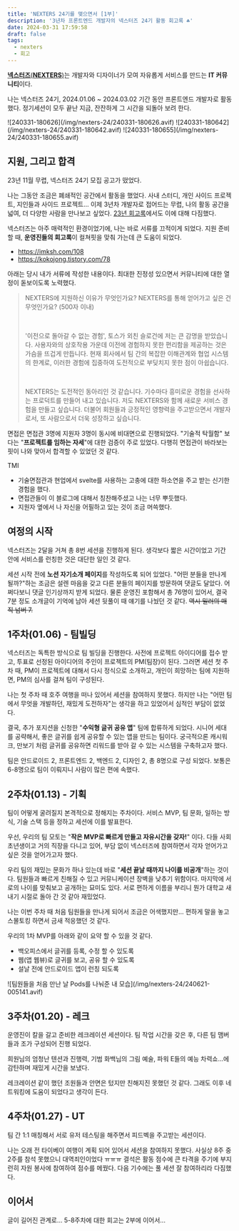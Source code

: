```yaml
---
title: 'NEXTERS 24기를 맺으면서 [1부]'
description: '3년차 프론트엔드 개발자의 넥스터즈 24기 활동 회고록 ☘️'
date: 2024-03-31 17:59:58
draft: false
tags:
  - nexters
  - 회고
---
```


[**넥스터즈**(**NEXTERS**)](https://teamnexters.com/)는 개발자와 디자이너가 모여 자유롭게 서비스를 만드는 **IT 커뮤니티**이다.

나는 넥스터즈 24기, 2024.01.06 ~ 2024.03.02 기간 동안 프론트엔드 개발자로 활동했다. 정기세션이 모두 끝난 지금, 잔잔하게 그 시간을 되돌아 보려 한다.

<div class="flex" style="gap:1px;">
  ![240331-180626](/img/nexters-24/240331-180626.avif)
  ![240331-180642](/img/nexters-24/240331-180642.avif)
  ![240331-180655](/img/nexters-24/240331-180655.avif)
</div>

## 지원, 그리고 합격

23년 11월 무렵, 넥스터즈 24기 모집 공고가 떴었다.

나는 그동안 조금은 폐쇄적인 공간에서 활동을 했었다. 사내 스터디, 개인 사이드 프로젝트, 지인들과 사이드 프로젝트... 이제 3년차 개발자로 접어드는 무렵, 나의 활동 공간을 넓여, 더 다양한 사람을 만나보고 싶었다. [23년 회고록](https://bepyan.me/post/2023-settlement#%EB%B9%84%EC%8A%B7%ED%95%9C-%EA%B4%80%EC%8B%AC%EC%82%AC%EC%9D%98-%EC%82%AC%EB%9E%8C%EB%93%A4%EA%B3%BC-%EA%B5%90%EB%A5%98%ED%95%98%EB%8A%94-%ED%99%98%EA%B2%BD)에서도 이에 대해 다짐했다.

넥스터즈는 아주 매력적인 환경이었기에, 나는 바로 서류를 끄적이게 되었다.
지원 준비 할 때, **운영진들의 회고록**이 컬쳐핏을 맞춰 가는데 큰 도움이 되었다.

- https://imksh.com/108
- https://kokojong.tistory.com/78

아래는 당시 내가 서류에 작성한 내용이다.
최대한 진정성 있으면서 커뮤니티에 대한 열정이 돋보이도록 노력했다.

> NEXTERS에 지원하신 이유가 무엇인가요? NEXTERS를 통해 얻어가고 싶은 건 무엇인가요? (500자 이내)
>
> <br />
>
> '이전으로 돌아갈 수 없는 경험', 토스가 외친 슬로건에 저는 큰 감명을 받았습니다. 사용자와의 상호작용 가운데 이전에 경험하지 못한 편리함을 제공하는 것은 가슴을 뜨겁게 만듭니다. 현재 회사에서 팀 간의 복잡한 이해관계와 협업 시스템의 한계로, 이러한 경험에 집중하여 도전적으로 부딪치지 못한 점이 아쉽습니다.
>
> <br />
>
> NEXTERS는 도전적인 동아리인 것 같습니다. 기수마다 흥미로운 경험을 선사하는 프로덕트를 만들어 내고 있습니다. 저도 NEXTERS와 함께 새로운 서비스 경험을 만들고 싶습니다. 더불어 회원들과 긍정적인 영향력을 주고받으면서 개발자로서, 또 사람으로서 더욱 성장하고 싶습니다.

면접은 면접관 3명에 지원자 3명이 동시에 비대면으로 진행되었다.
"기술적 탁월함" 보다는 "**프로젝트를 임하는 자세**"에 대한 검증이 주로 있었다. 다행히 면접관이 바라보는 핏이 나와 맞아서 합격할 수 있었던 것 같다.

TMI

- 기술면접관과 현업에서 svelte를 사용하는 고충에 대한 하소연을 주고 받는 신기한 경험을 했다.
- 면접관들이 이 블로그에 대해서 칭찬해주셨고 나는 너무 뿌듯했다.
- 지원자 옆에서 나 자신을 어필하고 있는 것이 조금 머쓱했다.

## 여정의 시작

넥스터즈는 2달을 거쳐 총 8번 세션을 진행하게 된다. 생각보다 짧은 시간이었고 기간 안에 서비스를 런칭한 것은 대단한 일인 것 같다.

세션 시작 전에 **노션 자기소개 페이지**를 작성하도록 되어 있었다. "어떤 분들을 만나게 될까?"하는 조금은 설렌 마음을 갖고 다른 분들의 페이지를 방문하여 댓글도 달았다. 어쩌다보니 댓글 인기상까지 받게 되었다. 물론 운영진 포함해서 총 76명이 있어서, 결국 7분 정도 소개글이 기억에 남아 세션 뒷풀이 때 얘기를 나눴던 것 같다. ~~역시 밀러의 매직 넘버 7.~~

## 1주차(01.06) - 팀빌딩

넥스터즈는 독특한 방식으로 팀 빌딩을 진행한다.
사전에 프로젝트 아이디어를 접수 받고, 투표로 선정된 아이디어의 주인이 프로젝트의 PM(팀장)이 된다. 그러면 세션 첫 주차 때, PM이 프로젝트에 대해서 다시 정식으로 소개하고, 개인이 희망하는 팀에 지원하면, PM의 심사를 걸쳐 팀이 구성된다.

나는 첫 주차 때 호주 여행을 떠나 있어서 세션을 참여하지 못했다. 하지만 나는 "어떤 팀에서 무엇을 개발하던, 재밌게 도전하자"는 생각을 하고 있었어서 심적인 부담이 없었다.

결국, 추가 포지션을 신청한 "**수익형 글귀 공유 앱**" 팀에 합류하게 되었다.
시니어 세대를 공략해서, 좋은 글귀를 쉽게 공유할 수 있는 앱을 만드는 팀이다. 궁극적으론 캐시워크, 만보기 처럼 글귀를 공유하면 리워드를 받아 갈 수 있는 시스템을 구축하고자 했다.

팀은 안드로이드 2, 프론트엔드 2, 백엔드 2, 디자인 2, 총 8명으로 구성 되었다. 보통은 6-8명으로 팀이 이뤄지니 사람이 많은 편에 속했다.

## 2주차(01.13) - 기획

팀이 어떻게 굴려질지 본격적으로 정해지는 주차이다.
서비스 MVP, 팀 문화, 일하는 방식, 기술 스택 등을 정하고 세션에 이를 발표한다.

우선, 우리의 팀 모토는 "**작은 MVP로 빠르게 만들고 자유시간을 갖자!**" 이다.
다들 사회 초년생이고 거의 직장을 다니고 있어, 부담 없이 넥스터즈에 참여하면서 각자 얻어가고 싶은 것을 얻어가고자 했다.

우리 팀의 재밌는 문화가 하나 있는데 바로 "**세션 끝날 때까지 나이를 비공개**"하는 것이다. 팀원들과 빠르게 친해질 수 있고 커뮤니케이션 장벽을 낮추기 위함이다. 마지막에 서로의 나이를 맞춰보고 공개하는 묘미도 있다. 서로 편하게 이름을 부리니 뭔가 대학교 새내기 시절로 돌아 간 것 같아 재밌었다.

나는 이번 주차 때 처음 팀원들을 만나게 되어서 조금은 어색했지만... 편하게 말을 놓고 스몰토킹 하면서 금새 적응했던 것 같다.

우리의 1차 MVP를 아래와 같이 요약 할 수 있을 것 같다.

- 백오피스에서 글귀를 등록, 수정 할 수 있도록
- 웹(앱 웹뷰)로 글귀를 보고, 공유 할 수 있도록
- 설날 전에 안드로이드 앱이 런칭 되도록

<div class="mx-auto w-2/3">
  ![팀원들을 처음 만난 날 Pods를 나눠준 내
  모습](/img/nexters-24/240621-005141.avif)
</div>

## 3주차(01.20) - 레크

운영진이 칼을 갈고 준비한 레크레이션 세션이다.
팀 작업 시간을 갖은 후, 다른 팀 맴버들과 조가 구성되어 진행 되었다.

희원님의 엄청난 텐션과 진행력, 기범 화백님의 그림 예술, 파워 E들의 예능 차력쇼...에 감탄하며 재밌게 시간을 보냈다.

레크레이션 같이 했던 조원들과 안면은 텄지만 친해지진 못했던 것 같다. 그래도 이후 네트워킹에 도움이 되었다고 생각이 든다.

## 4주차(01.27) - UT

팀 간 1:1 매칭해서 서로 유저 테스팅을 해주면서 피드벡을 주고받는 세션이다.

나는 오래 전 타이베이 여행이 계획 되어 있어서 세션을 참여하지 못했다. 사실상 8주 중 2주를 참석 못했으니 대역죄인이었다 ㅠㅠㅠ 결석은 활동 점수에 큰 타격을 주기에 부지런히 자원 봉사에 참여하여 점수를 메꿨다. 다음 기수에는 풀 세션 잘 참여하리라 다짐했다.

## 이어서

글이 길어진 관계로...
5-8주차에 대한 회고는 2부에 이어서...
